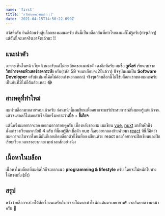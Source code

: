 ```yaml
---
name: 'first'
title: 'สวัสดีบทความแรก 👋'
date: '2021-04-15T14:50:22.699Z'
---
```


สวัสดีครับ ยินดีต้อนรับสู่บล็อกของผมนะครับ อันนี้เป็นบล็อกอันที่เท่าไรของผมก็ไม่รู้ครับ(ทำๆเลิกๆ) แต่อันนี้จะเอาจริงเอาจังแล้วนะ !!

## แนะนำตัว

อาจจะเห็นในหน้าเว็บแล้วนะครับแต่ไม่ละเอียดขอแนะนำตัวเองอีกทีครับ ผมชื่อ **จูเนียร์** เรียนจบจาก **วิทย์การคอมพิวเตอร์ลาดกระบัง** ครับ(รหัส 58 จบมาเกือบจะ2ปีแล้วว) ปัจจุบันผมเป็น **Software Developer** ครับ(แต่ผมโค้ดไม่ค่อยเก่งนะถถถถถ)
จริงๆแล้วบล็อกนี้ไม่ใช่บล็อกแรกของผมนะครับเป็นอันที่3ไม่ก็4แล้วแหละ 😂

## สาเหตุที่ทำใหม่

ผมทำบล็อกมาหลายรอบแล้วครับ ก่อนหน้านี้ผมเขียนเพื่ออยากจะแชร์ประสบการณ์ที่ผมพอรู้แต่แล้วจนแล้วจนรอดก็ไม่เคยสำเร็จสักครั้งเพราะว่า**เบื่อ** + **ขี้เกียจ**

แต่นี้ครั้งผมอยากจะลองออกนอกกรอบดูครับ เบื้องหลังของผม ผมเขียน [vue](https://vuejs.org/), [nuxt](https://nuxtjs.org/) มาสักพักนึงตั้งแต่ช่วงเรียนมหาลัยปี 4 ครับ ทีนี้ผมรู้สึกเบื่อตัว vue ก็เลยอยากลองย้ายค่ายมา [react](https://reactjs.org/) ทีนี้ก็คิดว่าผมควรจะเริ่มจากไหนดีมันก็เลยเกิดบล็อกตัวนี้ขึ้นที่ลองเขียนด้วย react และก็อยากจะฝึกเขียนและฝึกเรียบเรียงเวลาเราอยากจะแนะนำอะสักอย่างนึง

## เนื้อหาในบล็อก

เนื้อหาในบล็อกที่ผมคิดไว้ก็จะออกแนว **programming & lifestyle** ครับ โดยจะไม่หนักไปทางได้ทางหนึ่ง(มั้ง)

## สรุป

หวังว่าบล็อกจะช่วยได้สักเรื่องนะครับถึงอาจจะไม่มากเท่าไรนักแต่ผมจะพยายาม!! เจอกันบทความหน้าครับ 🤚
